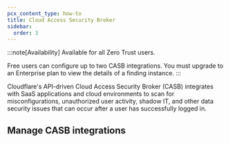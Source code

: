 ```yaml
---
pcx_content_type: how-to
title: Cloud Access Security Broker
sidebar:
  order: 3
---
```



:::note[Availability]
Available for all Zero Trust users.

Free users can configure up to two CASB integrations. You must upgrade to an Enterprise plan to view the details of a finding instance.
:::

Cloudflare's API-driven Cloud Access Security Broker (CASB) integrates with SaaS applications and cloud environments to scan for misconfigurations, unauthorized user activity, <GlossaryTooltip term="shadow IT" link="https://www.cloudflare.com/learning/access-management/what-is-shadow-it/">shadow IT</GlossaryTooltip>, and other data security issues that can occur after a user has successfully logged in.

## Manage CASB integrations

<Render file="casb/manage-integrations" />

